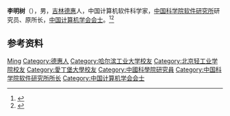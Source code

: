 '''李明树'''（{{bd|1966年|}}），男，[[吉林|吉林]][[德惠|德惠]]人，中国计算机软件科学家，[[中国科学院软件研究所|中国科学院软件研究所]]研究员、原所长，[[中国计算机学会会士|中国计算机学会会士]]。<ref>{{Cite web|title=个人主页|url=http://people.ucas.ac.cn/~mingshu|accessdate=2021-01-13|work=中国科学院大学|archive-date=2020-06-05|archive-url=https://web.archive.org/web/20200605124235/http://people.ucas.ac.cn/~mingshu|dead-url=no}}</ref><ref>{{Cite web|title=软件所召开领导班子调整宣布大会|url=http://www.is.cas.cn/xwdt2016/rdxw2016/201412/t20141226_4282333.html|accessdate=2021-01-13|work=中国科学院软件研究所|archive-date=2020-07-17|archive-url=https://web.archive.org/web/20200717151345/http://www.is.cas.cn/xwdt2016/rdxw2016/201412/t20141226_4282333.html|dead-url=no}}</ref>

== 参考资料 ==
{{reflist}}

{{中国人物小作品}}
{{中国计算机学会会士}}

{{Authority control}}
{{DEFAULTSORT:Li李}}
[[Category:李姓|Ming]]
[[Category:德惠人|Category:德惠人]]
[[Category:哈尔滨工业大学校友|Category:哈尔滨工业大学校友]]
[[Category:北京轻工业学院校友|Category:北京轻工业学院校友]]
[[Category:愛丁堡大學校友|Category:愛丁堡大學校友]]
[[Category:中國科學院研究員|Category:中國科學院研究員]]
[[Category:中国科学院软件研究所所长|Category:中国科学院软件研究所所长]]
[[Category:中国计算机学会会士|Category:中国计算机学会会士]]